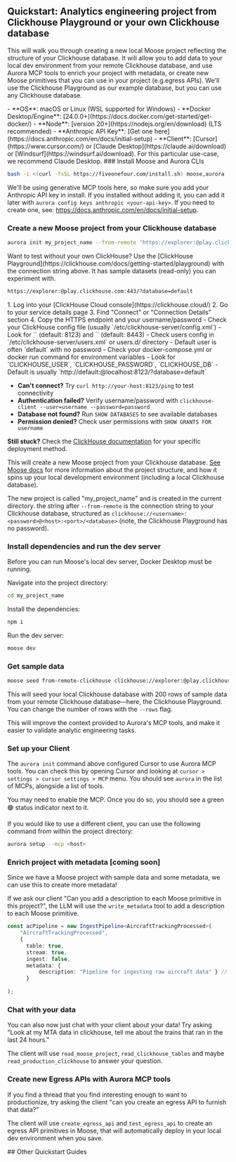 
## Quickstart: Analytics engineering project from Clickhouse Playground or your own Clickhouse database

This will walk you through creating a new local Moose project reflecting the structure of your Clickhouse database. It will allow you to add data to your local dev environment from your remote Clickhouse database, and use Aurora MCP tools to enrich your project with metadata, or create new Moose primitives that you can use in your project (e.g.egress APIs). We'll use the Clickhouse Playground as our example database, but you can use any Clickhouse database.

<Callout type="info" title="Prerequisites">
- **OS**: macOS or Linux (WSL supported for Windows)
- **Docker Desktop/Engine**: [24.0.0+](https://docs.docker.com/get-started/get-docker/)
- **Node**: [version 20+](https://nodejs.org/en/download) (LTS recommended)
- **Anthropic API Key**: [Get one here](https://docs.anthropic.com/en/docs/initial-setup)
- **Client**: [Cursor](https://www.cursor.com/) or [Claude Desktop](https://claude.ai/download) or [Windsurf](https://windsurf.ai/download). For this particular use-case, we recommend Claude Desktop.
</Callout>

<Steps>
### Install Moose and Aurora CLIs

```bash filename="Terminal" copy
bash -i <(curl -fsSL https://fiveonefour.com/install.sh) moose,aurora
```

We'll be using generative MCP tools here, so make sure you add your Anthropic API key in install. If you installed without adding it, you can add it later with `aurora config keys anthropic <your-api-key>`. If you need to create one, see: https://docs.anthropic.com/en/docs/initial-setup.

### Create a new Moose project from your Clickhouse database

```bash filename="Terminal" copy
aurora init my_project_name --from-remote 'https://explorer:@play.clickhouse.com:443/?database=default' --language python --mcp cursor-project
```

<Callout type="info" title="Try with ClickHouse Playground">
Want to test without your own ClickHouse? Use the [ClickHouse Playground](https://clickhouse.com/docs/getting-started/playground) with the connection string above. It has sample datasets (read-only) you can experiment with.

```txt copy
https://explorer:@play.clickhouse.com:443/?database=default
```

</Callout>


<ToggleBlock openText="Need help finding credentials?" closeText="Hide credential help">
<Tabs items={["ClickHouse Cloud", "Self-Hosted", "Docker"]}>
<Tabs.Tab>
1. Log into your [ClickHouse Cloud console](https://clickhouse.cloud/)
2. Go to your service details page
3. Find "Connect" or "Connection Details" section
4. Copy the HTTPS endpoint and your username/password
</Tabs.Tab>
<Tabs.Tab>
- Check your ClickHouse config file (usually `/etc/clickhouse-server/config.xml`)
- Look for `<http_port>` (default: 8123) and `<https_port>` (default: 8443)
- Check users config in `/etc/clickhouse-server/users.xml` or users.d/ directory
- Default user is often `default` with no password
</Tabs.Tab>
<Tabs.Tab>
- Check your docker-compose.yml or docker run command for environment variables
- Look for `CLICKHOUSE_USER`, `CLICKHOUSE_PASSWORD`, `CLICKHOUSE_DB`
- Default is usually `http://default:@localhost:8123/?database=default`
</Tabs.Tab>
</Tabs>
</ToggleBlock>

<ToggleBlock openText="Common Issues" closeText="Hide Common Issues">

- **Can't connect?** Try `curl http://your-host:8123/ping` to test connectivity
- **Authentication failed?** Verify username/password with `clickhouse-client --user=username --password=password`
- **Database not found?** Run `SHOW DATABASES` to see available databases
- **Permission denied?** Check user permissions with `SHOW GRANTS FOR username`

**Still stuck?** Check the [ClickHouse documentation](https://clickhouse.com/docs/en/getting-started/install) for your specific deployment method.

</ToggleBlock>


This will create a new Moose project from your Clickhouse database. [See Moose docs](https://docs.fiveonefour.com/moose) for more information about the project structure, and how it spins up your local development environment (including a local Clickhouse database).

The new project is called "my_project_name" and is created in the current directory. the string after `--from-remote` is the connection string to your Clickhouse database, structured as `clickhouse://<username>:<password>@<host>:<port>/<database>` (note, the Clickhouse Playground has no password).

### Install dependencies and run the dev server

Before you can run Moose's local dev server, Docker Desktop must be running.

Navigate into the project directory:

```bash filename="Terminal" copy
cd my_project_name
```

Install the dependencies: 

```bash filename="Terminal" copy
npm i
```

Run the dev server:

```bash filename="Terminal" copy
moose dev
```

### Get sample data

```bash filename="Terminal" copy
moose seed from-remote-clickhouse clickhouse://explorer:@play.clickhouse.com:443/default --rows 200
```

This will seed your local Clickhouse database with 200 rows of sample data from your remote Clickhouse database—here, the Clickhouse Playground. You can change the number of rows with the `--rows` flag.

This will improve the context provided to Aurora's MCP tools, and make it easier to validate analytic engineering tasks.

### Set up your Client

The `aurora init` command above configured Cursor to use Aurora MCP tools. You can check this by opening Cursor and looking at `cursor > settings > cursor settings > MCP` menu. You should see `aurora` in the list of MCPs, alongside a list of tools. 

You may need to enable the MCP. Once you do so, you should see a green 🟢 status indicator next to it.

<ZoomImg light="/cursor-mcp-settings.png" dark="/cursor-mcp-settings.png" alt="Claude search and tools, MCP running" />

If you would like to use a different client, you can use the following command from within the project directory:

```bash filename="Terminal" copy
aurora setup --mcp <host>
```

### Enrich project with metadata [coming soon]

Since we have a Moose project with sample data and some metadata, we can use this to create more metadata! 

If we ask our client "Can you add a description to each Moose primitive in this project?", the LLM will use the `write_metadata` tool to add a description to each Moose primitive.

```TypeScript filename="my_project_name/index.ts"
const acPipeline = new IngestPipeline<AircraftTrackingProcessed>(
    "AircraftTrackingProcessed",
    {
      table: true,
      stream: true,
      ingest: false,
      metadata: {
          description: "Pipeline for ingesting raw aircraft data" } // new description field!
      }
    
);
```

### Chat with your data

You can also now just chat with your client about your data! Try asking "Look at my MTA data in clickhouse, tell me about the trains that ran in the last 24 hours."

The client will use `read_moose_project`, `read_clickhouse_tables` and maybe `read_production_clickhouse` to answer your question.

### Create new Egress APIs with Aurora MCP tools

If you find a thread that you find interesting enough to want to productionize, try asking the client "can you create an egress API to furnish that data?"

The client will use `create_egress_api` and `test_egress_api` to create an egress API primitives in Moose, that will automatically deploy in your local dev environment when you save.

</Steps>
## Other Quickstart Guides

<FeatureGrid>
  <FeatureCard
    href="/aurora/quickstart/clickhouse-chat#quickstart-ad-hoc-analytics-with-clickhouse-playground-or-your-own-clickhouse-database"
    Icon={Icons.models}
    title="Chat with Clickhouse"
    description="
    Connect your LLM client to a Clickhouse database and chat with your data. 
    "
    variant="aurora"
  />
  
  <FeatureCard
    href="/aurora/quickstart/from-template#quickstart-new-complete-local-olap-project-from-template"
    Icon={Icons.streams}
    title="Full stack OLAP project from Template"
    description="
    Create a full local OLAP dev environment with one command. Data primitives in ts or py. Aurora MCP tools for creating new primitives.
    "
    variant="aurora"
  />

</FeatureGrid> 
